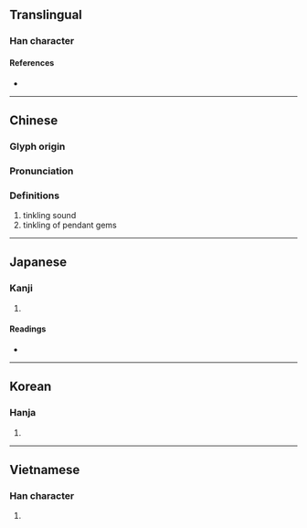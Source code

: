 {{also|玱}}
{{character info}}
==Translingual==

===Han character===
{{Han char|rn=96|rad=玉|as=10|sn=14|four=18167|canj=MGOIR|ids=⿰𤣩倉}}
====References====
* {{Han ref|kx=0740.040|dkj=21169|dj=1150.010|hdz=21132.010|uh=7472|ud=29810|bh=E2D2|bd=58066}}

----

==Chinese==
{{zh-forms|s=玱}}

===Glyph origin===
{{Han etym}}

===Pronunciation===
{{zh-pron
|c=coeng1
|mc=y
|oc=y
|cat=
}}

===Definitions===
{{zh-hanzi}}

# tinkling sound 
# tinkling of pendant gems

----

==Japanese==

===Kanji===
{{ja-kanji|grade=|rs=玉10}}

# {{rfdef|ja|sort=玉10}}

====Readings====
* {{ja-readings|on=[[しょう]] (shō), [[そう]] (sō)|kun=|nanori=}}

----

==Korean==

===Hanja===
{{ko-hanja|hangeul=창|eumhun=|rv=chang|mr=ch'ang|y=chang}}

# {{rfdef|ko|sort=玉10}}

----

==Vietnamese==

===Han character===
{{vi-readings|reading=thương|rs=玉10}}

# {{rfdef|vi|sort=玉10}}